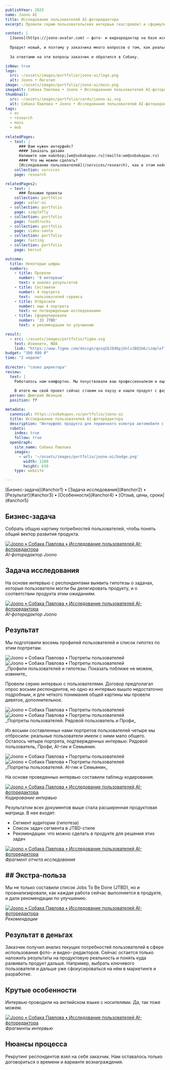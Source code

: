 ```yaml
---
publishYear: 2025
name: Joono AI
title: Исследование пользователей AI-фоторедактора 
excerpt: Провели серию пользовательских интервью (кастдевов) и сформулировали гипотезы, которые помогут улучшить мобильное приложение Joono.

context: |
  [Joono](https://joono-avatar.com) — фото- и видеоредактор на базе искусственного интеллекта, который позволяет превращать и изменять фотографии согласно последним модным трендам соцсетей.  
  
  Продукт новый, и поэтому у заказчика много вопросов о том, как реально ведут себя люди. Неясно в том числе, какие есть типы пользователей, какую работу они хотят делегировать продукту, каковы их ожидания и где они встречаются, а где нет, с реальностью приложения.
  
  За ответами на эти вопросы заказчик и обратился в Собаку. 

isNew: true
logo:
  src: ~/assets/images/portfolio/joono-ai/logo.png
  alt: Joono • Логотип
image: ~/assets/images/portfolio/joono-ai/main.png
imageAlt: Собака Павлова • Joono • Исследование пользователей AI-фоторедактора
thumbnail:
  src: ~/assets/images/portfolio/cards/joono-ai.svg
  alt: Собака Павлова • Joono • Исследование пользователей AI-фоторедактора 
tags:
  - ec
  - research
  - mass
  - mob
  
relatedPages:
  - text: |
      ### Вам нужен интерфейс?
      #### Заказать дизайн
      Напишите нам на&nbsp;[we@sobakapav.ru](mailto:we@sobakapav.ru) 
      #### Что мы можем сделать?
      [Исследование пользователей](/services/research), как в этом кейсе, и [многое другое](/services). 
    collection: services
    page: research

relatedPages2:
  - text: |
      ### Похожие проекты
    collection: portfolio
    page: valer-ai
  - collection: portfolio
    page: simplefly
  - collection: portfolio
    page: foodtrucks
  - collection: portfolio
    page: video-santa
  - collection: portfolio
    page: fasting
  - collection: portfolio
    page: bercut

outcome:
  title: Некоторые цифры
  numbers:
    - title: Провели
      number: '9 интервью'
      text: и анализ результатов 
    - title: Составили
      number: 4 портрета
      text:  пользователей сервиса
    - title: Отбросили
      number: еще 4 портрета
      text: не потвержденные исследованием
    - title: Сформулировали
      number: '33 JTBD'
      text: и рекомендации по улучшению

result:
  - src: ~/assets/images/portfolio/figma.svg
    text: Извините, NDA
    link: "https://www.figma.com/design/qosqSbJ84bpjUnlx1BQ2m6/simplefly?node-id=5-15406&t=VW71xi0QkSmWx0f1-0"
budget: "300 000 ₽"
time: "2 недели"
  
director: "слово директора"
review:
  text: |
    Работалось нам комфортно. Мы почуствовали ваш профессионализм и еще раз убедились в недостатке собственной продуктовой экспертизы. Мы поняли что нам надо усилить продуктовый вижн.
    
    В итоге мы свой проект сейчас ставим на паузу и нашли продукт с фаундером у которого есть продуктовый вижн - сейчас инвестируем средства в данный проект.
  person: Дмитрий Иванцов
  position: ??

metadata:
  canonical: https://sobakapav.ru/portfolio/joono-ai
  title: Исследование пользователей AI-фоторедактора
  description: "Интерфейс продукта для первичного осмотра автомобиля с помощью искусственного интеллекта."
  robots:
    index: true
    follow: true
  openGraph:
    site_name: Собака Павлова
    images:
      - url: '~/assets/images/portfolio/joono-ai/badge.png'
        width: 1200
        height: 630
    type: website

---
```


<TOC>
[Бизнес-задача](#anchor1) • [Задача исследования](#anchor2) • [Результат](#anchor3) • [Особенности](#anchor4) • [Отзыв, цены, сроки](#anchor5)
</TOC>

## <a name="anchor1" />Бизнес-задача

Собрать общую картину потребностей пользователей, чтобы понять общий вектор развития продукта.

<a href="/images/portfolio/joono-ai/1.png" target="_blank">![Joono • Собака Павлова • Исследование пользователей AI-фоторедактора](~/assets/images/portfolio/joono-ai/1.png)</a>
_AI-фоторедактор Joono_

## <a name="anchor2" />Задача исследования

На основе интервью с респондентами выявить гипотезы о задачах, которые пользователи могли бы делегировать продукту, и о соответствии продукта этим ожиданиям.

<a href="/images/portfolio/joono-ai/2.png" target="_blank">![Joono • Собака Павлова • Исследование пользователей AI-фоторедактора](~/assets/images/portfolio/joono-ai/2.png)</a>
_AI-фоторедактор Joono_

## <a name="anchor3" />Результат

Мы подготовили восемь профилей пользователей и список гипотез по этим портретам.

<div class="flex gap-2 flex-wrap"> <Image src="~/assets/images/portfolio/joono-ai/7.png" alt="Joono • Собака Павлова • Портреты пользователей" class="min-w-72 grow shrink basis-0"/> <Image src="~/assets/images/portfolio/joono-ai/8.png" alt="Joono • Собака Павлова • Портреты пользователей" class="min-w-72 grow shrink basis-0" /></div>
_Профили пользователей и гипотезы. Показать поближе не можем, извините_

Провели серию интервью с пользователями. Договор предполагал опрос восьми респондентов, но одно из интервью вышло недостаточно подробным, и для четкого понимания общей картины мы провели девятое, дополнительное. 

<div class="flex gap-2 flex-wrap"> <Image src="~/assets/images/portfolio/joono-ai/4.png" alt="Joono • Собака Павлова • Портреты пользователей" class="min-w-72 grow shrink basis-0"/> <Image src="~/assets/images/portfolio/joono-ai/3.png" alt="Joono • Собака Павлова • Портреты пользователей" class="min-w-72 grow shrink basis-0" /></div>
_Портреты пользователей. Рядовой пользователь и Профи_

Из восьми составленных нами портретов пользователей четыре мы отбросили: реальные пользователи имели с ними мало общего. Осталось четыре портрета, подтвержденных интервью: Рядовой пользователь, Профи, AI-гик и Семьянин. 

<div class="flex gap-2 flex-wrap"><Image src="~/assets/images/portfolio/joono-ai/5.png" alt="Joono • Собака Павлова • Портреты пользователей" class="min-w-72 grow shrink basis-0" /> <Image src="~/assets/images/portfolio/joono-ai/6.png" alt="Joono • Собака Павлова • Портреты пользователей" class="min-w-72 grow shrink basis-0" /> </div>
_Портреты пользователей. AI-гик и Семьянин_

На основе проведенных интервью составили таблицу кодирования. 

<a href="/images/portfolio/joono-ai/9.png" target="_blank">![Joono • Собака Павлова • Исследование пользователей AI-фоторедактора](~/assets/images/portfolio/joono-ai/9.png)</a>
_Кодирование интервью_

Результатом всех документов выше стала расширенная продуктовая матрица. В нее входят:
- Сегмент аудитории (гипотеза)
- Список задач сегмента в JTBD-стиле
- Рекомендации: что можно сделать в продукте для решения этих задач

<a href="/images/portfolio/joono-ai/10.png" target="_blank">![Joono • Собака Павлова • Исследование пользователей AI-фоторедактора](~/assets/images/portfolio/joono-ai/10.png)</a>
_Фрагмент отчета исследования_

## <a name="anchor4" />## Экстра-польза

Мы не только составили список Jobs To Be Done (JTBD), но и проанализировали, как каждая работа сейчас выполняется в продукте, и дали рекомендации по улучшению. 

<a href="/images/portfolio/joono-ai/11.png" target="_blank">![Joono • Собака Павлова • Исследование пользователей AI-фоторедактора](~/assets/images/portfolio/joono-ai/11.png)</a>
_Рекомендации_

## <a name="anchor5" />Результат в деньгах
Заказчик получил анализ текущих потребностей пользователей в сфере использования фото- и видео- редакторов. Сейчас остается только наложить результаты на продуктовую реальность и понять куда развивать продукт дальше. Например, выбрать ключевого пользователя и дальше уже сфокусироваться на нём в маркетинге и разработке. 

## <a name="anchor6" />Крутые особенности

Интервью проводили на английском языке с носителями. Да, так тоже можем.

<a href="/images/portfolio/joono-ai/12.png" target="_blank">![Joono • Собака Павлова • Исследование пользователей AI-фоторедактора](~/assets/images/portfolio/joono-ai/12.png)</a>
_Фрагменты интервью_

## <a name="anchor7" />Нюансы процесса

Рекрутинг респондентов взял на себя заказчик. Нам оставалось только договориться о времени и варианте вознаграждения. 

## <a name="anchor8" />


